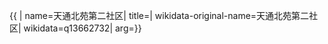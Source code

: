 {{ {{{1|PRC admin/showdata}}}|
name=天通北苑第二社区|
title=|
wikidata-original-name=天通北苑第二社区|
wikidata=q13662732|
arg={{{arg|}}}}}